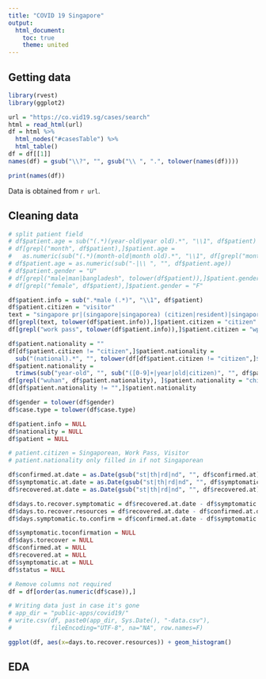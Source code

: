 ---
title: "COVID 19 Singapore"
output:
  html_document:
    toc: true
    theme: united
---

## Getting data

```{r}
library(rvest)
library(ggplot2)

url = "https://co.vid19.sg/cases/search"
html = read_html(url) 
df = html %>% 
  html_nodes("#casesTable") %>%
  html_table()
df = df[[1]]
names(df) = gsub("\\?", "", gsub("\\ ", ".", tolower(names(df))))

print(names(df))

```

Data is obtained from `r url`. 

## Cleaning data

```r
# split patient field
# df$patient.age = sub("(.*)(year-old|year old).*", "\\1", df$patient)
# df[grepl("month", df$patient),]$patient.age = 
#   as.numeric(sub("(.*)(month-old|month old).*", "\\1", df[grepl("month", df$patient),]$patient))/12
# df$patient.age = as.numeric(sub("-|\\ ", "", df$patient.age))
# df$patient.gender = "U"
# df[grepl("male|man|bangladesh", tolower(df$patient)),]$patient.gender = "M"
# df[grepl("female", df$patient),]$patient.gender = "F"

df$patient.info = sub(".*male (.*)", "\\1", df$patient)
df$patient.citizen = "visitor"
text = "singapore pr|(singapore|singaporea) (citizen|resident)|singapore permanent|singaporean|permanent resident"
df[grepl(text, tolower(df$patient.info)),]$patient.citizen = "citizen"
df[grepl("work pass", tolower(df$patient.info)),]$patient.citizen = "wp"

df$patient.nationality = ""
df[df$patient.citizen != "citizen",]$patient.nationality = 
  sub("(national).*", "", tolower(df[df$patient.citizen != "citizen",]$patient.info))
df$patient.nationality = 
  trimws(sub("year-old", "", sub("([0-9]+|year|old|citizen)", "", df$patient.nationality)))
df[grepl("wuhan", df$patient.nationality), ]$patient.nationality = "chinese"
df[df$patient.nationality != "",]$patient.nationality

df$gender = tolower(df$gender)
df$case.type = tolower(df$case.type)

df$patient.info = NULL
df$nationality = NULL
df$patient = NULL

# patient.citizen = Singaporean, Work Pass, Visitor
# patient.nationality only filled in if not Singaporean

df$confirmed.at.date = as.Date(gsub("st|th|rd|nd", "", df$confirmed.at), "%d, %b %Y")
df$symptomatic.at.date = as.Date(gsub("st|th|rd|nd", "", df$symptomatic.at), "%d, %b %Y")
df$recovered.at.date = as.Date(gsub("st|th|rd|nd", "", df$recovered.at), "%d, %b %Y")

df$days.to.recover.symptomatic = df$recovered.at.date - df$symptomatic.at.date
df$days.to.recover.resources = df$recovered.at.date - df$confirmed.at.date
df$days.symptomatic.to.confirm = df$confirmed.at.date - df$symptomatic.at.date

df$symptomatic.toconfirmation = NULL
df$days.torecover = NULL
df$confirmed.at = NULL
df$recovered.at = NULL
df$symptomatic.at = NULL
df$status = NULL

# Remove columns not required
df = df[order(as.numeric(df$case)),]

# Writing data just in case it's gone
# app_dir = "public-apps/covid19/"
# write.csv(df, paste0(app_dir, Sys.Date(), "-data.csv"), 
#           fileEncoding="UTF-8", na="NA", row.names=F)

ggplot(df, aes(x=days.to.recover.resources)) + geom_histogram()

```

## EDA
